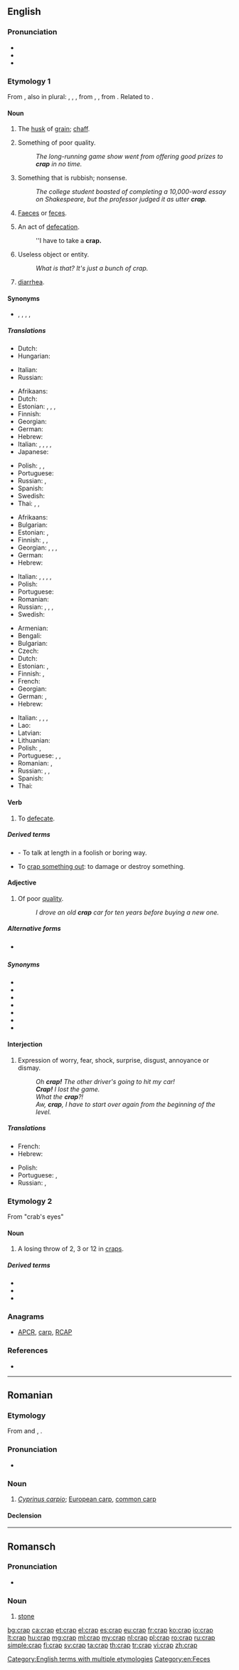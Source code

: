{{also|CRAP}}
==English==

===Pronunciation===
* {{IPA|/kɹæp/|lang=en}}
* {{rhymes|æp|lang=en}}
* {{audio|En-us-crap.ogg|Audio (US)|lang=en}}

===Etymology 1===
From {{etyl|enm|en}} {{m|enm|crappe}}, also in plural: {{m|enm|crappen}}, {{m|enm|crappys}}, {{m|enm|craps||chaff; buckwheat}}, from {{etyl|fro|en}} {{m|fro|crappe}}, {{m|fro|crapin}} {{gloss|"chaff"; compare {{etyl|ML.|-}} {{m|la|crappa|pos=plural}}, also {{m|la|crapinum}}}}, from {{etyl|odt|en}} {{m|odt|krappen}} {{gloss|"to cut off, pluck off"; > Middle Dutch {{m|dum|crappe}}, {{m|dum|crap||a chop, cutlet}}; > Dutch {{m|nl|krip||a steak}}}}. Related to {{l|en|crop}}.

====Noun====
{{en-noun|-|s}}

# {{label|en|obsolete}} The [[husk]] of [[grain]]; [[chaff]].
# {{label|en|slang|mildly|vulgar}} Something of poor quality.
#: ''The long-running game show went from offering good prizes to '''crap''' in no time.''
# {{label|en|slang|mildly|vulgar}} Something that is rubbish; nonsense.
#: ''The college student boasted of completing a 10,000-word essay on Shakespeare, but the professor judged it as utter '''crap'''.''
# {{label|en|slang|mildly|vulgar}} [[faeces|Faeces]] or [[feces]].
# {{label|en|slang|mildly|vulgar|countable}} An act of [[defecation]].
#: ''I have to take a '''crap.'''
# {{label|en|slang|mildly|vulgar}} Useless object or entity.
#: ''What is that?'' ''It's just a bunch of crap.''
# {{label|en|slang|vulgar|in the plural}} [[diarrhea]].

====Synonyms====
* {{sense|faeces}} {{l|en|poop}}, {{l|en|poo}}, {{l|en|butt stuff}}, {{l|en|dump}}, {{l|en|shit}}

=====Translations=====
{{trans-top|husk of grain}}
* Dutch: {{t+|nl|kaf|n}}
* Hungarian: {{t+|hu|korpa}}
{{trans-mid}}
* Italian: {{t+|it|crusca|f}}
* Russian: {{t+|ru|мяки́на|m}}
{{trans-bottom}}

{{trans-top|something of poor quality}}
* Afrikaans: {{t|af|kak}}
* Dutch: {{t+|nl|rotzooi|m|f}}
* Estonian: {{t|et|saast}}, {{t|et|jama}}, {{t|et|pask}}, {{t+|et|sitt}}
* Finnish: {{t+|fi|paska}}
* Georgian: {{t|ka|სუსტი}}
* German: {{t+|de|Mist|m}}
* Hebrew: {{t+|he|חָרָא|m|tr=ḥára}}
* Italian: {{t+|it|schifezza|f}}, {{t|it|porcheria|f}}, {{t+|it|cesso|m}}, {{t+|it|ciofeca|f}}, {{t+|it|schifo|m}}
* Japanese: {{t+|ja|かす|tr=kasu}}
{{trans-mid}}
* Polish: {{t|pl|dziadostwo|n}}, {{t+|pl|szajs|m-in}}, {{t+|pl|badziewie|n}}
* Portuguese: {{t+|pt|porcaria|f}}
* Russian: {{t+|ru|фигня́|f}}, {{t+|ru|отсто́й|m}}
* Spanish: {{t+|es|basura|f}}
* Swedish: {{t+|sv|skräp|n}}
* Thai: {{t+|th|ห่วย|tr=hùay}}, {{t|th|ตกกระป๋อง|tr=dtòk gràbpŏng}}, {{m|th|จีนแดง|tr=jeen daeng}}
{{trans-bottom}}

{{trans-top|nonsense}}
* Afrikaans: {{t|af|poef}}
* Bulgarian: {{t+|bg|глупости|p}}
* Estonian: {{t|et|jama}}, {{t|et|pask}}
* Finnish: {{t+|fi|paska}}, {{t+|fi|roska}}, {{t+|fi|soopa}}
* Georgian: {{t|ka|უაზრობა|sc=Geor}}, {{t|ka|ნონსენსი|sc=Geor}}, {{t|ka|დებილობა|sc=Geor}}, {{t|ka|ნაგავი|sc=Geor}}
* German: {{t+|de|Unsinn|m}}
* Hebrew: {{t+|he|חָרָא|m|tr=ḥára}}
{{trans-mid}}
* Italian: {{t+|it|sciocchezza|f}}, {{t+|it|cagata|f}}, {{t+|it|stronzata|f}}, {{t+|it|cazzata|f}}, {{t+|it|cacata|f}}
* Polish: {{t+|pl|pierdoły|p}}
* Portuguese: {{t+|pt|besteira|f}}
* Romanian: {{t+|ro|porcărie}}
* Russian: {{t+|ru|чепуха́|f}}, {{t+|ru|фигня́|f}}, {{t+|ru|чушь|f}}, {{t+|ru|хрень|f}}
* Swedish: {{t+|sv|skräp|n}}
{{trans-bottom}}

{{trans-top|excrement}}
* Armenian: {{t|hy|քաք}}
* Bengali: {{t|bn|হাগু|tr=hagu|sc=Beng}}
* Bulgarian: {{t+|bg|лайно|n}}
* Czech: {{t+|cs|hovno|n}}
* Dutch: {{t+|nl|poep}}
* Estonian: {{t|et|pask}}, {{t+|et|sitt}}
* Finnish: {{t+|fi|paska}}, {{t+|fi|kakka}}
* French: {{t+|fr|crotte|f}}
* Georgian: {{t|ka|მძღნერი|sc=Geor}}
* German: {{t+|de|Scheiße}}, {{t+|de|Kacke|f}}
* Hebrew: {{t+|he|חָרָא|m|tr=ḥára}}
{{trans-mid}}
* Italian: {{t+|it|schifezza}}, {{t+|it|escrementi|p}}, {{t+|it|merda}}, {{t+|it|cacca|f}}
* Lao: {{t-needed|lo}}
* Latvian: {{t|lv|sūds|m}}
* Lithuanian: {{t+|lt|šūdas|m}}
* Polish: {{t+|pl|łajno|n}}, {{t+|pl|gówno|n}}
* Portuguese: {{t+|pt|bosta|f}}, {{t+|pt|merda|f}}, {{t+|pt|caca|f}}
* Romanian: {{t|ro|căcat|m}}, {{t+|ro|rahat|m}}
* Russian: {{t+|ru|дерьмо́|n}}, {{t+|ru|говно́|n}}, {{t+|ru|гомно́|n}}
* Spanish: {{t+|es|mierda|f}}
* Thai: {{t+|th|อุจจาระ|tr=òotjaará}}
{{trans-bottom}}

====Verb====
{{en-verb|crapp}}

# {{label|en|vulgar|slang}} To [[defecate]].

=====Derived terms=====
* {{l|en|crap on}} - {{qualifier|UK}} To talk at length in a foolish or boring way.
* To [[crap out|crap something out]]: to damage or destroy something.

====Adjective====
{{en-adj|crapper}}

# {{label|en|chiefly|UK|colloquial|somewhat|vulgar}} Of poor [[quality]].
#: ''I drove an old '''crap''' car for ten years before buying a new one.''

=====Alternative forms=====
* {{l|en|crappy}} {{label|en|chiefly|North America}}

=====Synonyms=====
* {{l|en|lousy}}
* {{l|en|shit}}
* {{l|en|shite}}
* {{l|en|bollocks}}
* {{l|en|piss}}
* {{l|en|fuck}}
* {{l|en|Deuce}}

====Interjection====
{{en-interj}}

# {{label|en|slang}} Expression of worry, fear, shock, surprise, disgust, annoyance or dismay.
#: ''Oh '''crap!''' The other driver's going to hit my car!''
#: '''''Crap!''' I lost the game.''
#: ''What the '''crap'''?!''
#: ''Aw, '''crap''', I have to start over again from the beginning of the level.''

=====Translations=====
{{trans-top|expression of worry, disgust}}
* French: {{t+|fr|crotte}}
* Hebrew: {{t+|he|חָרָא|m|tr=ḥára}}
{{trans-mid}}
* Polish: {{t+|pl|kurde}}
* Portuguese: {{t+|pt|bosta|f}}, {{t+|pt|merda|f}}
* Russian: {{t+|ru|чёрт|tr=čort}}, {{t+|ru|блядь}} {{qualifier|vulgar}}
{{trans-bottom}}

===Etymology 2===
From "crab's eyes"

====Noun====
{{en-noun}}

# {{label|en|gambling}} A losing throw of 2, 3 or 12 in [[craps]].

=====Derived terms=====
* {{l|en|crap out}}
* {{l|en|crapola}}
* {{l|en|crapulation}}

===Anagrams===
* {{l|en|ACPR}} [[APCR#English|APCR]], [[carp#English|carp]], [[RCAP#English|RCAP]]

===References===
* {{R:BBS}}

[[Category:English terms with multiple etymologies]]
[[Category:en:Feces]]

----

==Romanian==

===Etymology===
From {{etyl|sh|ro}} and {{etyl|bg|ro}} {{m|bg|крап}}, {{m|sh|krap}}.

===Pronunciation===
* {{IPA|/krap/|lang=ro}}

===Noun===
{{ro-noun|m|crapi}}

# ''[[Cyprinus carpio]]''; [[European carp]], [[common carp]]

====Declension====
{{ro-noun-m}}

----

==Romansch==

===Pronunciation===
* {{IPA|[krap]|lang=rm}}

===Noun===
{{rm-noun|m}}

# [[stone]]

[[bg:crap]]
[[ca:crap]]
[[et:crap]]
[[el:crap]]
[[es:crap]]
[[eu:crap]]
[[fr:crap]]
[[ko:crap]]
[[io:crap]]
[[lt:crap]]
[[hu:crap]]
[[mg:crap]]
[[ml:crap]]
[[my:crap]]
[[nl:crap]]
[[pl:crap]]
[[ro:crap]]
[[ru:crap]]
[[simple:crap]]
[[fi:crap]]
[[sv:crap]]
[[ta:crap]]
[[th:crap]]
[[tr:crap]]
[[vi:crap]]
[[zh:crap]]